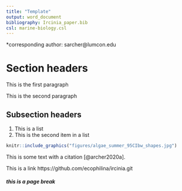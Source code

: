 ```yaml
---
title: "Template"
output: word_document
bibliography: Ircinia_paper.bib
csl: marine-biology.csl
---
```

*corresponding author: sarcher@lumcon.edu  

# Section headers  
This is the first paragraph\par
This is the second paragraph  

## Subsection headers  
1. This is a list  
2. This is the second item in a list    

```r
knitr::include_graphics("figures/algae_summer_95CIbw_shapes.jpg")
```

This is some text with a citation [@archer2020a].

This is a link https://github.com/ecophilina/ircinia.git  

<div id="refs"></div>  

##### this is a page break